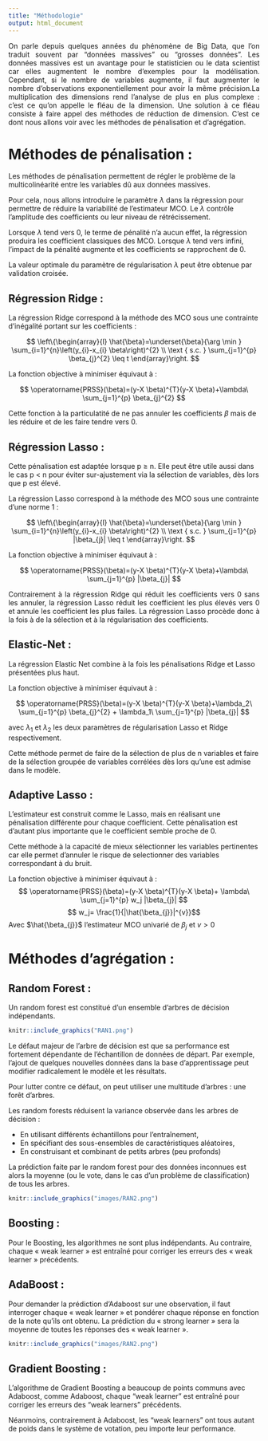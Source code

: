 ---
title: "Méthodologie"
output: html_document
---

<p style='text-align: justify;'> 
On parle depuis quelques années du phénomène de Big Data, que l'on traduit souvent par "données massives" ou "grosses données". Les données massives est un avantage pour le statisticien ou le data scientist car elles augmentent le nombre d'exemples pour la modélisation. 
Cependant, si le nombre de variables augmente, il faut augmenter le nombre d'observations exponentiellement pour avoir la même précision.La multiplication des dimensions rend l'analyse de plus en plus complexe : c'est ce qu'on appelle le fléau de la dimension.
Une solution à ce fléau consiste à faire appel  des méthodes de réduction de dimension. C'est ce dont nous allons voir avec les méthodes de pénalisation et d'agrégation.
</p>
 
# **Méthodes de pénalisation** : 

Les méthodes de pénalisation permettent de régler le problème de la multicolinéarité entre les variables dû aux données massives.

Pour cela, nous allons introduire le paramètre $\lambda$ dans la régression pour permettre de réduire la variabilité de l'estimateur MCO.
Le $\lambda$ contrôle l'amplitude des coefficients ou leur niveau de rétrécissement.

Lorsque $\lambda$ tend vers 0, le terme de pénalité n'a aucun effet, la régression produira les coefficient classiques des MCO. Lorsque $\lambda$ tend vers infini, l'impact de la pénalité augmente et les coefficients se rapprochent de 0.

La valeur optimale du paramètre de régularisation $\lambda$ peut être obtenue par validation croisée.


## Régression Ridge : 

La régression Ridge correspond à la méthode des MCO sous une contrainte d'inégalité portant sur les coefficients : 

$$
\left\{\begin{array}{l}
\hat{\beta}=\underset{\beta}{\arg \min } \sum_{i=1}^{n}\left(y_{i}-x_{i} \beta\right)^{2} \\
\text { s.c. } \sum_{j=1}^{p} \beta_{j}^{2} \leq t
\end{array}\right.
$$

La fonction objective à minimiser équivaut à : 

$$
\operatorname{PRSS}(\beta)=(y-X \beta)^{T}(y-X \beta)+\lambda\ \sum_{j=1}^{p} \beta_{j}^{2}
$$

Cette fonction à la particulatité de ne pas annuler les coefficients $\beta$ mais de les réduire et de les faire tendre vers 0.


## Régression Lasso : 

Cette pénalisation est adaptée lorsque p ≥ n. Elle peut être utile aussi dans le cas p < n pour éviter sur-ajustement via la sélection de variables, dès lors que p est élevé. 

La régression Lasso correspond à la méthode des MCO sous une contrainte d'une norme 1 : 

$$
\left\{\begin{array}{l}
\hat{\beta}=\underset{\beta}{\arg \min } \sum_{i=1}^{n}\left(y_{i}-x_{i} \beta\right)^{2} \\
\text { s.c. } \sum_{j=1}^{p} |\beta_{j}| \leq t
\end{array}\right.
$$

La fonction objective à minimiser équivaut à : 

$$
\operatorname{PRSS}(\beta)=(y-X \beta)^{T}(y-X \beta)+\lambda\ \sum_{j=1}^{p} |\beta_{j}|
$$

<p style='text-align: justify;'> 
Contrairement à la régression Ridge qui réduit les coefficients vers 0 sans les annuler, la régression Lasso réduit les coefficient les plus élevés vers 0 et annule les coefficient les plus failes.
La régression Lasso procède donc à la fois à de la sélection et à la régularisation des coefficients.
</p>


## Elastic-Net :
La régression Elastic Net combine à la fois les pénalisations Ridge et Lasso présentées plus haut. 

La fonction objective à minimiser équivaut à : 

$$
\operatorname{PRSS}(\beta)=(y-X \beta)^{T}(y-X \beta)+\lambda_2\ \sum_{j=1}^{p} \beta_{j}^{2} + \lambda_1\ \sum_{j=1}^{p} |\beta_{j}|
$$

avec $\lambda_1$ et $\lambda_2$ les deux paramètres de régularisation Lasso et Ridge respectivement.

Cette méthode permet de faire de la sélection de plus de n variables et faire de la sélection groupée de variables corrélées dès lors qu'une est admise dans le modèle. 


## Adaptive Lasso : 

L'estimateur est construit comme le Lasso, mais en réalisant une pénalisation différente pour chaque coefficient. Cette pénalisation est d'autant plus importante que le coefficient semble proche de 0.

Cette méthode à la capacité de mieux sélectionner les variables pertinentes car elle permet d'annuler le risque de selectionner des variables correspondant à du bruit. 

La fonction objective à minimiser équivaut à : 
$$
\operatorname{PRSS}(\beta)=(y-X \beta)^{T}(y-X \beta)+ \lambda\ \sum_{j=1}^{p} w_j  |\beta_{j}|
$$
$$ w_j= \frac{1}{|\hat{\beta_{j}}|^{v}}$$ 
Avec $\hat{\beta_{j}}$ l'estimateur MCO univarié de $\beta_{j}$ et $v>0$ 




# **Méthodes d'agrégation** : 

## Random Forest :

Un random forest est constitué d'un ensemble d'arbres de décision indépendants.

```{r pressure, echo=FALSE, out.width = '35%'}
knitr::include_graphics("RAN1.png")
```



Le défaut majeur de l'arbre de décision est que sa performance est fortement dépendante de l'échantillon de données de départ. Par exemple, l'ajout de quelques nouvelles données dans la base d'apprentissage peut modifier radicalement le modèle et les résultats.

Pour lutter contre ce défaut, on peut utiliser une multitude d’arbres : une forêt d'arbres.

Les random forests réduisent la variance observée dans les arbres de décision :

  - En utilisant différents échantillons pour l’entraînement,
  - En spécifiant des sous-ensembles de caractéristiques aléatoires,
  - En construisant et combinant de petits arbres (peu profonds)

La prédiction faite par le random forest pour des données inconnues est alors la moyenne (ou le vote, dans le cas d'un problème de classification) de tous les arbres.

```{r pressure2, echo=FALSE, out.width = '50%'}
knitr::include_graphics("images/RAN2.png")
```


## Boosting :

Pour le Boosting, les algorithmes ne sont plus indépendants. Au contraire, chaque « weak learner » est entraîné pour corriger les erreurs des « weak learner » précédents.

## AdaBoost  :

Pour demander la prédiction d’Adaboost sur une observation, il faut interroger chaque « weak learner » et pondérer chaque réponse en fonction de la note qu’ils ont obtenu. 
La prédiction du « strong learner » sera la moyenne de toutes les réponses des « weak learner ».

```{r pressure3, echo=FALSE, out.width = '50%'}
knitr::include_graphics("images/RAN2.png")
```








## Gradient Boosting :

L’algorithme de Gradient Boosting a beaucoup de points communs avec Adaboost, comme Adaboost, chaque “weak learner” est entraîné pour corriger les erreurs des “weak learners” précédents.

Néanmoins, contrairement à Adaboost, les “weak learners” ont tous autant de poids dans le système de votation, peu importe leur performance.








